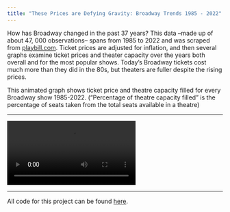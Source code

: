 ```yaml
---
title: "These Prices are Defying Gravity: Broadway Trends 1985 - 2022"
---
```


How has Broadway changed in the past 37 years? This data –made up of about 47, 000 observations– spans from 1985 to 2022 and was scraped from [playbill.com](https://www.playbill.com/). Ticket prices are adjusted for inflation, and then several graphs examine ticket prices and theater capacity over the years both overall and for the most popular shows. Today's Broadway tickets cost much more than they did in the 80s, but theaters are fuller despite the rising prices. 

This animated graph shows ticket price and theatre capacity filled for every Broadway show 1985-2022.  ("Percentage of theatre capacity filled" is the percentage of seats taken from the total seats available in a theatre)

----

<div class="ratio ratio-16x9">
<video controls>
<source src="animated_years_pct_cap_tickets.mp4" type="video/mp4">
</video>
</div>

---

All code for this project can be found [here](https://github.com/rachelheiss/broadway_project). 
